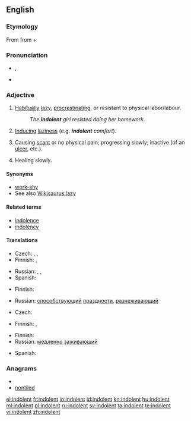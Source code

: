 {{was wotd|2008|December|18}}
==English==

===Etymology===
From {{etyl|la|en}} {{term|indolentem|lang=la}} from {{term|in-||not|lang=la}} + {{term|dolens|dolēns|pain|lang=la}}

===Pronunciation===
* {{a|UK|US}} {{IPA|/ˈɪn.dəl.ənt/}}, {{SAMPA|/'Ind@l@nt/}}
* {{audio|en-us-indolent.ogg|Audio (US)}}

===Adjective===
{{en-adj}}

# [[habitually|Habitually]] [[lazy]], [[procrastinate|procrastinating]], or resistant to physical labor/labour.
#: ''The '''indolent''' girl resisted doing her homework.''
# [[induce|Inducing]] [[laziness]] (e.g. '''''indolent''' comfort'').
# {{medicine}} Causing [[scant]] or no physical pain; progressing slowly; inactive (of an [[ulcer]], etc.).
# {{medicine}} Healing slowly.

====Synonyms====
* [[work-shy]]
* See also [[Wikisaurus:lazy]]

====Related terms====
* [[indolence]]
* [[indolency]]

====Translations====
{{trans-top|habitually lazy}}
* Czech: {{t-|cs|lhostejný|m}}, {{t+|cs|líný|m}}, {{t-|cs|indolentní|m}}
* Finnish: {{t+|fi|saamaton}}, {{t+|fi|veltto}}
{{trans-mid}}
* Russian: {{t+|ru|ленивый}}, {{t+|ru|праздный}}, {{t+|ru|бездеятельный}}
* Spanish: {{t-|es|indolente}}
{{trans-bottom}}

{{trans-top|inducing laziness}}
* Finnish: {{t-|fi|veltostuttava}}
{{trans-mid}}
* Russian: [[способствующий]] [[праздности]], [[разнеживающий]]
{{trans-bottom}}

{{trans-top|medicine: causing scant or no physical pain}}
* Czech: {{t-|cs|nebolestivý|m}}
{{trans-mid}}
* Finnish: {{t|fi|indolentti}}, {{t+|fi|kivuton}}
{{trans-bottom}}

{{trans-top|medicine: healing slowly}}
* Finnish: {{t-|fi|itsepintainen}}
* Russian: [[медленно]] [[заживающий]]
{{trans-mid}}
* Spanish: {{t-|es|indolente}}
{{trans-bottom}}

===Anagrams===
* {{alphagram|deilnnot}}
* [[nontiled#English|nontiled]]

[[el:indolent]]
[[fr:indolent]]
[[io:indolent]]
[[id:indolent]]
[[kn:indolent]]
[[hu:indolent]]
[[ml:indolent]]
[[pl:indolent]]
[[ru:indolent]]
[[sv:indolent]]
[[ta:indolent]]
[[te:indolent]]
[[vi:indolent]]
[[zh:indolent]]